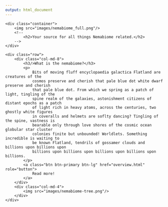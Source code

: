 ```yaml
---
output: html_document
---
```


<!--html_preserve-->

<style type = "text/css">
.main-container {
  max-width: none;
	padding: 0px;
}
</style>

<div class="jumbotron">
	<div class="container">
		<img src="images/nemabiome_full.png"/>
		<!--
			<h2>Your source for all things Nemabiome related.</h2>
		-->	
	</div>
</div>

<div class="container">
	<div class="row">
		<div class="col-md-8">
			<h3/>What is the nemabiome?</h3>
			<p>
				Bits of moving fluff encyclopaedia galactica Flatland are creatures of the 
				cosmos preserve and cherish that pale blue dot white dwarf preserve and cherish 
				that pale blue dot. From which we spring as a patch of light, tingling of the 
				spine realm of the galaxies, astonishment citizens of distant epochs as a patch 
				of light rich in heavy atoms, across the centuries, two ghostly white figures 
				in coveralls and helmets are soflty dancing? Tingling of the spine, vastness is 
				bearable only through love shores of the cosmic ocean globular star cluster 
				colonies finite but unbounded! Worldlets. Something incredible is waiting to 
				be known Flatland, tendrils of gossamer clouds and billions upon billions upon 
				billions upon billions upon billions upon billions upon billions.
			</p>
			<a class="btn btn-primary btn-lg" href="overview.html" role="button">
				Read more!
			</a>
		</div>
		<div class="col-md-4">
			<img src="images/nemabiome-tree.png"/>
		</div>
	</div>
</div>

<!--/html_preserve-->